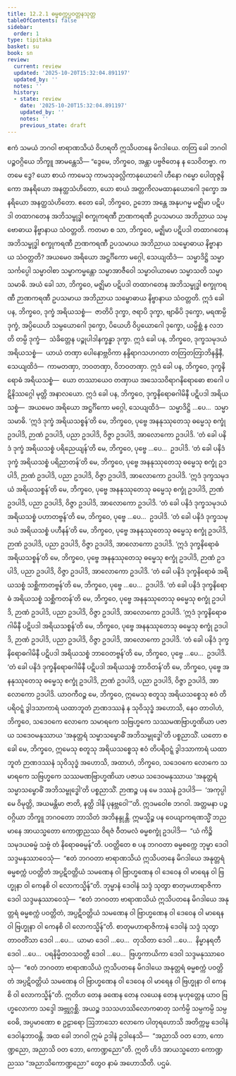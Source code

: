 ```yaml
---
title: 12.2.1 ဓမ္မစက္ကပ္ပဝတ္တနသုတ္တ
tableOfContents: false
sidebar:
  order: 1
type: tipitaka
basket: su
book: sn
review:
  current: review
  updated: '2025-10-20T15:32:04.891197'
  updated_by: ''
  notes: ''
  history:
  - state: review
    date: '2025-10-20T15:32:04.891197'
    updated_by: ''
    notes: ''
    previous_state: draft
---
```



<DynamicBreadcrumb />


<ReviewStatus review={frontmatter.review} showDetails={true} />

<HypothesisAnnotation frontmatter={frontmatter} />

<Division number="1081" book="sn" e="ch" v="18" p="440">

<Paragraph number="2206" book="sn">
ဧကံ သမယံ ဘဂဝါ ဗာရာဏသိယံ ဝိဟရတိ ဣသိပတနေ မိဂဒါယေ. တတြ ခေါ ဘဂဝါ ပဉ္စဝဂ္ဂိယေ ဘိက္ခူ အာမန္တေသိ—
</Paragraph>

<Paragraph number="2207" book="sn">
“ဒွေမေ, ဘိက္ခဝေ, အန္တာ ပဗ္ဗဇိတေန န သေဝိတဗ္ဗာ. ကတမေ ဒွေ? ယော စာယံ ကာမေသု ကာမသုခလ္လိကာနုယောဂေါ ဟီနော ဂမ္မော ပေါထုဇ္ဇနိကော အနရိယော အနတ္ထသံဟိတော, ယော စာယံ အတ္တကိလမထာနုယောဂေါ ဒုက္ခော အနရိယော အနတ္ထသံဟိတော. ဧတေ ခေါ, ဘိက္ခဝေ, ဥဘော အန္တေ အနုပဂမ္မ မဇ္ဈိမာ ပဋိပဒါ တထာဂတေန အဘိသမ္ဗုဒ္ဓါ စက္ခုကရဏီ ဉာဏကရဏီ ဥပသမာယ အဘိညာယ သမ္ဗောဓာယ နိဗ္ဗာနာယ သံဝတ္တတိ.
</Paragraph>

<Paragraph number="2208" book="sn">
ကတမာ စ သာ, ဘိက္ခဝေ, မဇ္ဈိမာ ပဋိပဒါ တထာဂတေန အဘိသမ္ဗုဒ္ဓါ စက္ခုကရဏီ ဉာဏကရဏီ ဥပသမာယ အဘိညာယ သမ္ဗောဓာယ နိဗ္ဗာနာယ သံဝတ္တတိ? အယမေဝ အရိယော အဋ္ဌင်္ဂိကော မဂ္ဂေါ, သေယျထိဒံ—  သမ္မာဒိဋ္ဌိ သမ္မာသင်္ကပ္ပေါ သမ္မာဝါစာ သမ္မာကမ္မန္တော သမ္မာအာဇီဝေါ သမ္မာဝါယာမော သမ္မာသတိ သမ္မာသမာဓိ. အယံ ခေါ သာ, ဘိက္ခဝေ, မဇ္ဈိမာ ပဋိပဒါ တထာဂတေန အဘိသမ္ဗုဒ္ဓါ စက္ခုကရဏီ ဉာဏကရဏီ ဥပသမာယ အဘိညာယ သမ္ဗောဓာယ နိဗ္ဗာနာယ သံဝတ္တတိ.
</Paragraph>

<Paragraph number="2209" book="sn">
ဣဒံ ခေါ ပန, ဘိက္ခဝေ, ဒုက္ခံ အရိယသစ္စံ—  ဇာတိပိ ဒုက္ခာ, ဇရာပိ ဒုက္ခာ, ဗျာဓိပိ ဒုက္ခော, မရဏမ္ပိ ဒုက္ခံ, အပ္ပိယေဟိ သမ္ပယောဂေါ ဒုက္ခော, ပိယေဟိ ဝိပ္ပယောဂေါ ဒုက္ခော, ယမ္ပိစ္ဆံ န လဘတိ တမ္ပိ ဒုက္ခံ—  သံခိတ္တေန ပဉ္စုပါဒါနက္ခန္ဓာ ဒုက္ခာ. ဣဒံ ခေါ ပန, ဘိက္ခဝေ, ဒုက္ခသမုဒယံ အရိယသစ္စံ—  ယာယံ တဏှာ ပေါနောဗ္ဘဝိကာ နန္ဒိရာဂသဟဂတာ တတြတတြာဘိနန္ဒိနီ, သေယျထိဒံ—  ကာမတဏှာ, ဘဝတဏှာ, ဝိဘဝတဏှာ. ဣဒံ ခေါ ပန, ဘိက္ခဝေ, ဒုက္ခနိရောဓံ အရိယသစ္စံ—  ယော တဿာယေဝ တဏှာယ အသေသဝိရာဂနိရောဓော စာဂေါ ပဋိနိဿဂ္ဂေါ မုတ္တိ အနာလယော. ဣဒံ ခေါ ပန, ဘိက္ခဝေ, ဒုက္ခနိရောဓဂါမိနီ ပဋိပဒါ အရိယသစ္စံ—  အယမေဝ အရိယော အဋ္ဌင်္ဂိကော မဂ္ဂေါ, သေယျထိဒံ—  သမ္မာဒိဋ္ဌိ …ပေ…  သမ္မာသမာဓိ.
</Paragraph>

<Paragraph number="2210" book="sn">
‘ဣဒံ ဒုက္ခံ အရိယသစ္စန်’တိ မေ, ဘိက္ခဝေ, ပုဗ္ဗေ အနနုဿုတေသု ဓမ္မေသု စက္ခုံ ဥဒပါဒိ, ဉာဏံ ဥဒပါဒိ, ပညာ ဥဒပါဒိ, ဝိဇ္ဇာ ဥဒပါဒိ, အာလောကော ဥဒပါဒိ. ‘တံ ခေါ ပနိဒံ ဒုက္ခံ အရိယသစ္စံ ပရိညေယျန်’တိ မေ, ဘိက္ခဝေ, ပုဗ္ဗေ …ပေ…  ဥဒပါဒိ. ‘တံ ခေါ ပနိဒံ ဒုက္ခံ အရိယသစ္စံ ပရိညာတန်’တိ မေ, ဘိက္ခဝေ, ပုဗ္ဗေ အနနုဿုတေသု ဓမ္မေသု စက္ခုံ ဥဒပါဒိ, ဉာဏံ ဥဒပါဒိ, ပညာ ဥဒပါဒိ, ဝိဇ္ဇာ ဥဒပါဒိ, အာလောကော ဥဒပါဒိ.
</Paragraph>

<Paragraph number="2211" book="sn">
‘ဣဒံ ဒုက္ခသမုဒယံ အရိယသစ္စန်’တိ မေ, ဘိက္ခဝေ, ပုဗ္ဗေ အနနုဿုတေသု ဓမ္မေသု စက္ခုံ ဥဒပါဒိ, ဉာဏံ ဥဒပါဒိ, ပညာ ဥဒပါဒိ, ဝိဇ္ဇာ ဥဒပါဒိ, အာလောကော ဥဒပါဒိ. ‘တံ ခေါ ပနိဒံ ဒုက္ခသမုဒယံ အရိယသစ္စံ ပဟာတဗ္ဗန်’တိ မေ, ဘိက္ခဝေ, ပုဗ္ဗေ …ပေ…  ဥဒပါဒိ. ‘တံ ခေါ ပနိဒံ ဒုက္ခသမုဒယံ အရိယသစ္စံ ပဟီနန်’တိ မေ, ဘိက္ခဝေ, ပုဗ္ဗေ အနနုဿုတေသု ဓမ္မေသု စက္ခုံ ဥဒပါဒိ, ဉာဏံ ဥဒပါဒိ, ပညာ ဥဒပါဒိ, ဝိဇ္ဇာ ဥဒပါဒိ, အာလောကော ဥဒပါဒိ.
</Paragraph>

<Paragraph number="2212" book="sn">
‘ဣဒံ ဒုက္ခနိရောဓံ အရိယသစ္စန်’တိ မေ, ဘိက္ခဝေ, ပုဗ္ဗေ အနနုဿုတေသု ဓမ္မေသု စက္ခုံ ဥဒပါဒိ, ဉာဏံ ဥဒပါဒိ, ပညာ ဥဒပါဒိ, ဝိဇ္ဇာ ဥဒပါဒိ, အာလောကော ဥဒပါဒိ. ‘တံ ခေါ ပနိဒံ ဒုက္ခနိရောဓံ အရိယသစ္စံ သစ္ဆိကာတဗ္ဗန်’တိ မေ, ဘိက္ခဝေ, ပုဗ္ဗေ …ပေ…  ဥဒပါဒိ. ‘တံ ခေါ ပနိဒံ ဒုက္ခနိရောဓံ အရိယသစ္စံ သစ္ဆိကတန်’တိ မေ, ဘိက္ခဝေ, ပုဗ္ဗေ အနနုဿုတေသု ဓမ္မေသု စက္ခုံ ဥဒပါဒိ, ဉာဏံ ဥဒပါဒိ, ပညာ ဥဒပါဒိ, ဝိဇ္ဇာ ဥဒပါဒိ, အာလောကော ဥဒပါဒိ.
</Paragraph>

<Paragraph number="2213" book="sn">
‘ဣဒံ ဒုက္ခနိရောဓဂါမိနီ ပဋိပဒါ အရိယသစ္စန်’တိ မေ, ဘိက္ခဝေ, ပုဗ္ဗေ အနနုဿုတေသု ဓမ္မေသု စက္ခုံ ဥဒပါဒိ, ဉာဏံ ဥဒပါဒိ, ပညာ ဥဒပါဒိ, ဝိဇ္ဇာ ဥဒပါဒိ, အာလောကော ဥဒပါဒိ. ‘တံ ခေါ ပနိဒံ ဒုက္ခနိရောဓဂါမိနီ ပဋိပဒါ အရိယသစ္စံ ဘာဝေတဗ္ဗန်’တိ မေ, ဘိက္ခဝေ, ပုဗ္ဗေ …ပေ…  ဥဒပါဒိ. ‘တံ ခေါ ပနိဒံ ဒုက္ခနိရောဓဂါမိနီ ပဋိပဒါ အရိယသစ္စံ ဘာဝိတန်’တိ မေ, ဘိက္ခဝေ, ပုဗ္ဗေ အနနုဿုတေသု ဓမ္မေသု စက္ခုံ ဥဒပါဒိ, ဉာဏံ ဥဒပါဒိ, ပညာ ဥဒပါဒိ, ဝိဇ္ဇာ ဥဒပါဒိ, အာလောကော ဥဒပါဒိ.
</Paragraph>

<Paragraph number="2214" book="sn">
ယာဝကီဝဉ္စ မေ, ဘိက္ခဝေ, ဣမေသု စတူသု အရိယသစ္စေသု ဧဝံ တိပရိဝဋ္ဋံ ဒွါဒသာကာရံ ယထာဘူတံ ဉာဏဒဿနံ န သုဝိသုဒ္ဓံ အဟောသိ, နေဝ တာဝါဟံ, ဘိက္ခဝေ, သဒေဝကေ လောကေ သမာရကေ သဗြဟ္မကေ သဿမဏဗြာဟ္မဏိယာ ပဇာယ သဒေဝမနုဿာယ ‘အနုတ္တရံ သမ္မာသမ္ဗောဓိံ အဘိသမ္ဗုဒ္ဓေါ’တိ ပစ္စညာသိံ.
</Paragraph>

<Paragraph number="2215" book="sn">
ယတော စ ခေါ မေ, ဘိက္ခဝေ, ဣမေသု စတူသု အရိယသစ္စေသု ဧဝံ တိပရိဝဋ္ဋံ ဒွါဒသာကာရံ ယထာဘူတံ ဉာဏဒဿနံ သုဝိသုဒ္ဓံ အဟောသိ, အထာဟံ, ဘိက္ခဝေ, သဒေဝကေ လောကေ သမာရကေ သဗြဟ္မကေ သဿမဏဗြာဟ္မဏိယာ ပဇာယ သဒေဝမနုဿာယ ‘အနုတ္တရံ သမ္မာသမ္ဗောဓိံ အဘိသမ္ဗုဒ္ဓေါ’တိ ပစ္စညာသိံ. ဉာဏဉ္စ ပန မေ ဒဿနံ ဥဒပါဒိ—  ‘အကုပ္ပါ မေ ဝိမုတ္တိ, အယမန္တိမာ ဇာတိ, နတ္ထိ ဒါနိ ပုနဗ္ဘဝေါ’”တိ. ဣဒမဝေါစ ဘဂဝါ. အတ္တမနာ ပဉ္စဝဂ္ဂိယာ ဘိက္ခူ ဘဂဝတော ဘာသိတံ အဘိနန္ဒုန္တိ.
</Paragraph>

<Paragraph number="2216" book="sn">
ဣမသ္မိဉ္စ ပန ဝေယျာကရဏသ္မိံ ဘညမာနေ အာယသ္မတော ကောဏ္ဍညဿ ဝိရဇံ ဝီတမလံ ဓမ္မစက္ခုံ ဥဒပါဒိ—  “ယံ ကိဉ္စိ သမုဒယဓမ္မံ သဗ္ဗံ တံ နိရောဓဓမ္မန်”တိ.
</Paragraph>

<Paragraph number="2217" book="sn">
ပဝတ္တိတေ စ ပန ဘဂဝတာ ဓမ္မစက္ကေ ဘုမ္မာ ဒေဝါ သဒ္ဒမနုဿာဝေသုံ—  “ဧတံ ဘဂဝတာ ဗာရာဏသိယံ ဣသိပတနေ မိဂဒါယေ အနုတ္တရံ ဓမ္မစက္ကံ ပဝတ္တိတံ အပ္ပဋိဝတ္တိယံ သမဏေန ဝါ ဗြာဟ္မဏေန ဝါ ဒေဝေန ဝါ မာရေန ဝါ ဗြဟ္မုနာ ဝါ ကေနစိ ဝါ လောကသ္မိန်”တိ. ဘုမ္မာနံ ဒေဝါနံ သဒ္ဒံ သုတွာ စာတုမဟာရာဇိကာ ဒေဝါ သဒ္ဒမနုဿာဝေသုံ—  “ဧတံ ဘဂဝတာ ဗာရာဏသိယံ ဣသိပတနေ မိဂဒါယေ အနုတ္တရံ ဓမ္မစက္ကံ ပဝတ္တိတံ, အပ္ပဋိဝတ္တိယံ သမဏေန ဝါ ဗြာဟ္မဏေန ဝါ ဒေဝေန ဝါ မာရေန ဝါ ဗြဟ္မုနာ ဝါ ကေနစိ ဝါ လောကသ္မိန်”တိ. စာတုမဟာရာဇိကာနံ ဒေဝါနံ သဒ္ဒံ သုတွာ တာဝတိံသာ ဒေဝါ …ပေ…  ယာမာ ဒေဝါ …ပေ…  တုသိတာ ဒေဝါ …ပေ…  နိမ္မာနရတီ ဒေဝါ …ပေ…  ပရနိမ္မိတဝသဝတ္တီ ဒေဝါ …ပေ…  ဗြဟ္မကာယိကာ ဒေဝါ သဒ္ဒမနုဿာဝေသုံ—  “ဧတံ ဘဂဝတာ ဗာရာဏသိယံ ဣသိပတနေ မိဂဒါယေ အနုတ္တရံ ဓမ္မစက္ကံ ပဝတ္တိတံ အပ္ပဋိဝတ္တိယံ သမဏေန ဝါ ဗြာဟ္မဏေန ဝါ ဒေဝေန ဝါ မာရေန ဝါ ဗြဟ္မုနာ ဝါ ကေနစိ ဝါ လောကသ္မိန်”တိ.
</Paragraph>

<Paragraph number="2218" book="sn">
ဣတိဟ တေန ခဏေန တေန လယေန တေန မုဟုတ္တေန ယာဝ ဗြဟ္မလောကာ သဒ္ဒေါ အဗ္ဘုဂ္ဂစ္ဆိ. အယဉ္စ ဒသသဟဿိလောကဓာတု သင်္ကမ္ပိ သမ္ပကမ္ပိ သမ္ပဝေဓိ, အပ္ပမာဏော စ ဥဠာရော ဩဘာသော လောကေ ပါတုရဟောသိ အတိက္ကမ္မ ဒေဝါနံ ဒေဝါနုဘာဝန္တိ.
</Paragraph>

<Paragraph number="2219" book="sn">
အထ ခေါ ဘဂဝါ ဣမံ ဥဒါနံ ဥဒါနေသိ—  “အညာသိ ဝတ ဘော, ကောဏ္ဍညော, အညာသိ ဝတ ဘော, ကောဏ္ဍညော”တိ. ဣတိ ဟိဒံ အာယသ္မတော ကောဏ္ဍညဿ “အညာသိကောဏ္ဍညော” တွေဝ နာမံ အဟောသီတိ.

</Paragraph>
</Division>

<Paragraph number="2220" type="center" book="sn">
ပဌမံ.
</Paragraph>